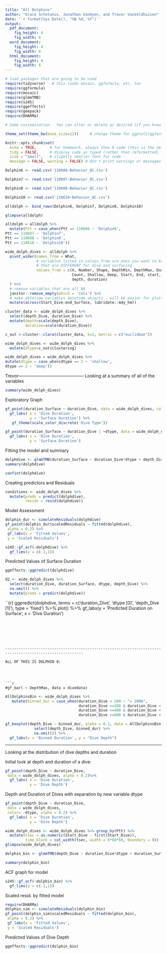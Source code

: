 ```yaml
---
title: "All Dolphins"
author: "Grace Schotanus, Jonathan VanOyen, and Trevor VanVeldhuisen"
date: '`r format(Sys.Date(), "%B %d, %Y")`'
output: 
  pdf_document:
    fig_height: 4
    fig_width: 6
  word_document:
    fig_height: 4
    fig_width: 6
  html_document:
    fig_height: 4
    fig_width: 6
---
```


```r
# load packages that are going to be used
require(tidyverse)   # this loads mosaic, ggformula, etc. too
require(ggformula)
require(mosaic)
require(glmmTMB)
require(s245)
require(ggeffects)
require(geepack)
require(DHARMa)

# Some customization.  You can alter or delete as desired (if you know what you are doing).

theme_set(theme_bw(base_size=12))     # change theme for ggplot2/ggformula

knitr::opts_chunk$set(
  echo = TRUE,      # for homework, always show R code (this is the default)
  tidy = FALSE,     # display code as typed (rather than reformatted)
  size = "small",   # slightly smaller font for code
  message = FALSE, warning = FALSE) # don't print warnings or messages in compiled document. So you MUST check them in RStudio!
```


```r
Dolphin6 <- read.csv('110606-Behavior_QC.csv')
```

```r
Dolphin7 <- read.csv('110607-Behavior_QC.csv')
```

```r
Dolphin8 <- read.csv('110608-Behavior_QC.csv')
```

```r
Dolphin10 <- read.csv('110610-Behavior_QC.csv')
```

```r
alldolph <- bind_rows(Dolphin6, Dolphin7, Dolphin8, Dolphin10)
```

```r
glimpse(alldolph)
```

```r
alldolph = alldolph %>%
  mutate(Ptt = case_when(Ptt == 110606 ~ 'Dolphin6',
Ptt == 110607 ~ 'Dolphin7',
Ptt == 110608 ~ 'Dolphin8',
Ptt == 110610 ~ 'Dolphin10'))
```

```r
wide_dolph_dives <- alldolph %>%
  pivot_wider(names_from = What,
              # variables listed in values_from are ones you want to keep/use 
              # that are DIFFERENT for dive and surfacing
              values_from = c(X, Number, Shape, DepthMin, DepthMax, DurationMin, DurationMax,
                              Count, Shallow, Deep, Start, End, start, end, t.diff, flag,
                              depth, duration)
  ) %>%
  # remove variables that are all NA
  janitor::remove_empty(which = 'cols') %>%
  # make datetime variables datetime objects - will be easier for plotting
  mutate(across(Start_Dive:end_Surface, lubridate::mdy_hm))
```

```r
cluster_data <- wide_dolph_dives %>%
  select(depth_Dive, duration_Dive) %>%
  mutate(depth=scale(depth_Dive),
         duration=scale(duration_Dive))
```

```r
c_out <-cluster::clara(cluster_data, k=2, metric = c("euclidean"))
```


```r
wide_dolph_dives <- wide_dolph_dives %>%
  mutate(dtype=c_out$clustering)
```

```r
wide_dolph_dives = wide_dolph_dives %>%
mutate(dtype = case_when(dtype == 1 ~ 'shallow',
dtype == 2 ~ 'deep'))
```

Trevor---------------------------------------------
Looking at a summary of all of the variables
```r
summary(wide_dolph_dives)
```


Exploratory Graph 
```r
gf_point(duration_Surface ~ duration_Dive, data = wide_dolph_dives, color = ~dtype, alpha = 0.2) %>%
  gf_labs( x = 'Dive Duration',
           y = 'Surface Duration') %>%
   gf_theme(scale_color_discrete('Dive Type'))
```
```r
gf_point(duration_Surface ~ duration_Dive | ~dtype, data = wide_dolph_dives, alpha = 0.2) %>%
  gf_labs( x = 'Dive Duration',
           y = 'Surface Duration')
```
Fitting the model and summary
```r
dolphdive <- glmmTMB(duration_Surface ~ duration_Dive*dtype + depth_Dive + (1| Ptt), data = wide_dolph_dives, family = Gamma(link='log')) 
summary(dolphdive)
```
```r
confint(dolphdive)
```

Creating predictors and Residuals

```r
conditions <- wide_dolph_dives %>%
  mutate(preds = predict(dolphdive),
         resids = resid(dolphdive))
```
Model Assessment

```r
dolphin_dur <- simulateResiduals(dolphdive)
gf_point(dolphin_dur$scaledResiduals ~ fitted(dolphdive),
 alpha = 0.2) %>%
 gf_labs(x = 'Fitted Values',
 y = 'Scaled Residuals')
```
```r
s245::gf_acf(~dolphdive) %>%
  gf_lims(y = c(-1,1))
```

Predicted Values of Surface Duration
```r
ggeffects::ggpredict(dolphdive)
```




```r
d2 <- wide_dolph_dives %>%
  select(duration_Dive, duration_Surface, dtype, depth_Dive) %>%
  na.omit() %>%
  mutate(preds = predict(dolphdive))
```

``{r}
ggpredict(dolphdive, 
          terms = c('duration_Dive',
                    'dtype [0]',
                    'depth_Dive [1]'),
          type = 'fixed') %>%
  plot() %>%
  gf_labs(y = 'Predicted Duration on Surface',
          x = 'Dive Duration')
```






---------------------------------------------------------------------------------------------------------

ALL OF THIS IS DOLPHIN 8:




```r
#gf_bar( ~ DepthMax, data = divedata) 
```



```r
AllDolphinsBin <- wide_dolph_dives %>%
   mutate(binned_dur = case_when(duration_Dive < 200 ~ "< 200m",
                                 duration_Dive >=200 & duration_Dive < 400 ~ "200 - 400s",
                                 duration_Dive >=400 & duration_Dive < 600 ~ "400 - 600s",
                                 duration_Dive >=600 & duration_Dive < 800 ~ "600 - 800s"))
```

```r
gf_boxplot(depth_Dive ~ binned_dur, alpha = 0.2, data = AllDolphinsBin %>%
             select(depth_Dive, binned_dur) %>%
             na.omit()) %>%
  gf_labs(x = 'Binned Duration', y = "Dive Depth")
```



----------

Looking at the distribution of dive depths and duration 

Initial look at depth and duration of a dive:
```r
gf_point(depth_Dive ~ duration_Dive,
 data = wide_dolph_dives, alpha = 0.2)%>%
  gf_labs( x = 'Dive Duration',
           y = 'Dive Depth')
```



Depth and Duration of Dives with separation by new variable dtype
```r
gf_point(depth_Dive ~ duration_Dive,
 data = wide_dolph_dives,
 color= ~dtype, alpha = 0.2) %>%
  gf_labs( x = 'Dive Duration',
           y = 'Dive Depth')
```
```r
wide_dolph_dives <- wide_dolph_dives %>% group_by(Ptt) %>%
  mutate(tsec = as.numeric(Start_Dive - first(Start_Dive)),
         time_block = cut_width(tsec, width = 6*60*60, boundary = 0))
glimpse(wide_dolph_dives)
```

```r
dolphin_bin <- glmmTMB(depth_Dive ~ duration_Dive*dtype + duration_Surface + (1|Ptt) + (1|time_block), data = wide_dolph_dives, family = Gamma(link='log')) 

summary(dolphin_bin)
```

ACF graph for model
```r
s245::gf_acf(~dolphin_bin) %>%
  gf_lims(y = c(-1,1))
```

Scaled resid. by fitted model 
```r
require(DHARMa)
dolphin_sim <- simulateResiduals(dolphin_bin)
gf_point(dolphin_sim$scaledResiduals ~ fitted(dolphin_bin),
 alpha = 0.2) %>%
 gf_labs(x = 'Fitted Values',
 y = 'Scaled Residuals')
```


Predicted Values of Dive Depth
```r
ggeffects::ggpredict(dolphin_bin)
```







